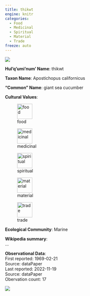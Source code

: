 ```yaml
---
title: thikwt
engine: knitr
categories:
  - Food
  - Medicinal
  - Spiritual
  - Material
  - Trade
freeze: auto
---
```

![](https://inaturalist-open-data.s3.amazonaws.com/photos/69280081/medium.jpg){fig-alt="thikwt - giant sea cucumber"}

**Hul'q'umi'num' Name**: thikwt

**Taxon Name**: Apostichopus californicus

**"Common" Name**: giant sea cucumber

**Cultural Values**:  

::: {layout-nrow=1 style="width:60%"}
![food](/files/food.svg){width=50px}

![medicinal](/files/medicinal.svg){width=50px}

![spiritual](/files/spiritual.svg){width=50px}

![material](/files/material.svg){width=50px}

![trade](/files/trade.svg){width=50px}
:::

**Ecological Community**: Marine

**Wikipedia summary**:  
...

**Observational Data**:   
First reported: 1969-02-21  
Source: dataPaper  
Last reported: 2022-11-19  
Source: dataPaper  
Obervation count: 17

![](community_dist.png)
